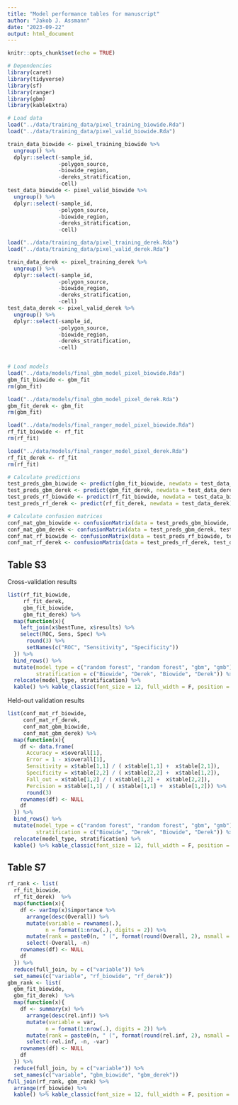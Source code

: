 ```yaml
---
title: "Model performance tables for manuscript"
author: "Jakob J. Assmann"
date: "2023-09-22"
output: html_document
---
```


```r
knitr::opts_chunk$set(echo = TRUE)
```


```r
# Dependencies
library(caret)
library(tidyverse)
library(sf)
library(ranger)
library(gbm)
library(kableExtra)

# Load data
load("../data/training_data/pixel_training_biowide.Rda")
load("../data/training_data/pixel_valid_biowide.Rda")

train_data_biowide <- pixel_training_biowide %>% 
  ungroup() %>%
  dplyr::select(-sample_id, 
                -polygon_source,  
                -biowide_region, 
                -dereks_stratification,
                -cell)
test_data_biowide <- pixel_valid_biowide %>% 
  ungroup() %>%
  dplyr::select(-sample_id, 
                -polygon_source,  
                -biowide_region, 
                -dereks_stratification,
                -cell)

load("../data/training_data/pixel_training_derek.Rda")
load("../data/training_data/pixel_valid_derek.Rda")

train_data_derek <- pixel_training_derek %>% 
  ungroup() %>%
  dplyr::select(-sample_id, 
                -polygon_source,  
                -biowide_region, 
                -dereks_stratification,
                -cell)
test_data_derek <- pixel_valid_derek %>% 
  ungroup() %>%
  dplyr::select(-sample_id, 
                -polygon_source,  
                -biowide_region, 
                -dereks_stratification,
                -cell)


# Load models
load("../data/models/final_gbm_model_pixel_biowide.Rda")
gbm_fit_biowide <- gbm_fit
rm(gbm_fit)

load("../data/models/final_gbm_model_pixel_derek.Rda")
gbm_fit_derek <- gbm_fit
rm(gbm_fit)

load("../data/models/final_ranger_model_pixel_biowide.Rda")
rf_fit_biowide <- rf_fit
rm(rf_fit)

load("../data/models/final_ranger_model_pixel_derek.Rda")
rf_fit_derek <- rf_fit
rm(rf_fit)

# Calculate predictions 
test_preds_gbm_biowide <- predict(gbm_fit_biowide, newdata = test_data_biowide)
test_preds_gbm_derek <- predict(gbm_fit_derek, newdata = test_data_derek)
test_preds_rf_biowide <- predict(rf_fit_biowide, newdata = test_data_biowide)
test_preds_rf_derek <- predict(rf_fit_derek, newdata = test_data_derek)

# Calculate confusion matrices
conf_mat_gbm_biowide <- confusionMatrix(data = test_preds_gbm_biowide, test_data_biowide$forest_value)
conf_mat_gbm_derek <- confusionMatrix(data = test_preds_gbm_derek, test_data_derek$forest_value)
conf_mat_rf_biowide <- confusionMatrix(data = test_preds_rf_biowide, test_data_biowide$forest_value)
conf_mat_rf_derek <- confusionMatrix(data = test_preds_rf_derek, test_data_derek$forest_value)

```

## Table S3
Cross-validation results
```r
list(rf_fit_biowide,
     rf_fit_derek,
     gbm_fit_biowide,
     gbm_fit_derek) %>%
  map(function(x){
    left_join(x$bestTune, x$results) %>%
    select(ROC, Sens, Spec) %>%
      round(3) %>%
      setNames(c("ROC", "Sensitivity", "Specificity"))
  }) %>%
  bind_rows() %>%
  mutate(model_type = c("random forest", "random forest", "gbm", "gmb"),
         stratification = c("Biowide", "Derek", "Biowide", "Derek")) %>%
  relocate(model_type, stratification) %>%
  kable() %>% kable_classic(font_size = 12, full_width = F, position = "left")
```

Held-out validation results
```r
list(conf_mat_rf_biowide,
     conf_mat_rf_derek,
     conf_mat_gbm_biowide,
     conf_mat_gbm_derek) %>%
  map(function(x){
    df <- data.frame(
      Accuracy = x$overall[1],
      Error = 1 - x$overall[1],
      Sensitivity = x$table[1,1] / ( x$table[1,1] +  x$table[2,1]),
      Specificity = x$table[2,2] / ( x$table[2,2] +  x$table[1,2]),
      Fall_out = x$table[1,2] / ( x$table[1,2] +  x$table[2,2]),
      Percision = x$table[1,1] / ( x$table[1,1] +  x$table[1,2])) %>%
      round(3)
    rownames(df) <- NULL
    df
  }) %>%
  bind_rows() %>%
  mutate(model_type = c("random forest", "random forest", "gbm", "gmb"),
         stratification = c("Biowide", "Derek", "Biowide", "Derek")) %>%
  relocate(model_type, stratification) %>%
  kable() %>% kable_classic(font_size = 12, full_width = F, position = "left")
```

## Table S7
```r
rf_rank <- list(
  rf_fit_biowide,
  rf_fit_derek)  %>%
  map(function(x){
    df <- varImp(x)$importance %>%
      arrange(desc(Overall)) %>%
      mutate(variable = rownames(.),
            n = format(1:nrow(.), digits = 2)) %>%
      mutate(rank = paste0(n, " (", format(round(Overall, 2), nsmall = 2), ")")) %>%
      select(-Overall, -n)
    rownames(df) <- NULL
    df
  }) %>%
  reduce(full_join, by = c("variable")) %>%
  set_names(c("variable", "rf_biowide", "rf_derek"))
gbm_rank <- list(
  gbm_fit_biowide,
  gbm_fit_derek)  %>%
  map(function(x){
    df <- summary(x) %>%
      arrange(desc(rel.inf)) %>%
      mutate(variable = var,
            n = format(1:nrow(.), digits = 2)) %>%
      mutate(rank = paste0(n, " (", format(round(rel.inf, 2), nsmall = 2), ")")) %>%
      select(-rel.inf, -n, -var)
    rownames(df) <- NULL
    df
  }) %>%
  reduce(full_join, by = c("variable")) %>%
  set_names(c("variable", "gbm_biowide", "gbm_derek"))
full_join(rf_rank, gbm_rank) %>%
  arrange(rf_biowide) %>%
  kable() %>% kable_classic(font_size = 12, full_width = F, position = "left")

```

